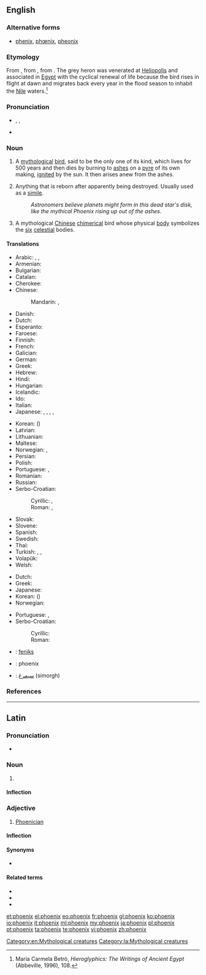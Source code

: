 {{also|Phoenix}}
==English==
{{wikipedia}}

===Alternative forms===
* [[phenix]], [[phœnix]], [[pheonix]]

===Etymology===
From {{etyl|la|en}} {{term|phoenix|phoenīx|lang=la}}, from {{etyl|grc|en}} {{term|sc=polytonic|φοῖνιξ|tr=phoĩnix|lang=grc}}, from {{etyl|egy|en}} {{term|bnw||[[grey heron]]|tr=boinu|lang=egy}}. The grey heron was venerated at [[Heliopolis]] and associated in [[Egypt]] with the cyclical renewal of life because the bird rises in flight at dawn and migrates back every year in the flood season to inhabit the [[Nile]] waters.<ref>Maria Carmela Betrò, ''Hieroglyphics: The Writings of Ancient Egypt'' (Abbeville, 1996), 108.</ref>

===Pronunciation===
* {{enPR|fē'nĭks}}, {{IPA|/ˈfiːnɪks/}}, {{X-SAMPA|/"fi:nIks/}}
* {{rhymes|iːnɪks}}

===Noun===
{{en-noun|phoenix|pl2=phoenixes}}

# {{context|mythology|lang=en}} A [[mythological]] [[bird]], said to be the only one of its kind, which lives for 500 years and then dies by burning to [[ash]]es on a [[pyre]] of its own making, [[ignite]]d by the sun.  It then arises anew from the ashes.
# {{context|figuratively|lang=en}} Anything that is reborn after apparently being destroyed. Usually used as a [[simile]].
#: ''Astronomers believe planets might form in this dead star's disk, like the mythical Phoenix rising up out of the ashes.''
# {{context|mythology|lang=en}} A mythological [[Chinese]] [[chimerical]] bird whose physical [[body]] symbolizes the [[six]] [[celestial]] bodies.

====Translations====
{{trans-top|mythological bird}}
* Arabic: {{t-|ar|عنقاء|tr=3anqaa'|sc=Arab}}, {{t-|ar|فينيكس|tr=finiks|sc=Arab}}, {{t|ar|فقنس|m|tr=fuqnus |sc=Arab}}
* Armenian: {{t-|hy|փյունիկ|tr=p’yunik}}
* Bulgarian: {{t-|bg|феникс|m|tr=feniks}}
* Catalan: {{t-|ca|fènix|m}}
* Cherokee: {{t-|chr|ᏧᎴᎯᏌᏅᎯ|sc=Cher}}
* Chinese:
*: Mandarin: {{t|cmn|鳳凰|sc=Hani}}, {{t|cmn|凤凰|tr=fènghuáng|sc=Hani}}
* Danish: {{t-|da|føniks|c}}
* Dutch: {{t-|nl|feniks|m}}
* Esperanto: {{t-|eo|fenikso}}
* Faroese: {{t-|fo|føniks|m}}
* Finnish: {{t-|fi|feeniks}}
* French: {{t+|fr|phénix|m}}
* Galician: {{t+|gl|fénix|f}}
* German: {{t+|de|Phönix}}
* Greek: {{t+|el|φοίνικας|m|tr=foínikas}}
* Hebrew: {{t-|he|עוף החול}}
* Hindi: {{t-|hi|अमरपक्षी|tr=amarapakṣī}}
* Hungarian: {{t+|hu|főnix}}
* Icelandic: {{t-|is|fönix|m}}
* Ido: {{t+|io|fenixo}}
* Italian: {{t+|it|fenice|f}}
* Japanese: {{t-|ja|鳳凰|tr=ほうおう, hōō|sc=Jpan}}, {{t+|ja|朱雀|tr=すざく, suzaku|sc=Jpan}}, {{t-|ja|不死鳥|tr=ふしちょう, fushichō|sc=Jpan}}, {{t-|ja|火の鳥|tr=ひのとり, hinotori|sc=Jpan}}, {{t-|ja|フェニックス|tr=fenikkusu|sc=Jpan}}
{{trans-mid}}
* Korean: {{t-|ko|불사조|tr=bulsajo|sc=Kore}} ({{t+|ko|不死鳥|sc=Kore}})
* Latvian: {{t-|lv|fēnikss}}
* Lithuanian: {{t-|lt|feniksas|m}}
* Maltese: {{t-|mt|Feniċju}}
* Norwegian: {{t+|no|føniks|m}}, {{t-|no|ildfugl|m}}
* Persian: {{t-|fa|ققنس|tr=qaqnos}}
* Polish: {{t+|pl|feniks|m}}
* Portuguese: {{t-|pt|fênix|f}} {{qualifier|Brazil}}, {{t+|pt|fénix|f}} {{qualifier|Portugal}}
* Romanian: {{t-|ro|fenix|m}}
* Russian: {{t+|ru|феникс|m|tr=féniks}}
* Serbo-Croatian:
*: Cyrillic: {{t-|sh|феникс|m}}, {{t-|sh|жар-птица|f}}
*: Roman: {{t-|sh|feniks|m}}, {{t-|sh|žar-ptica|f}}
* Slovak: {{t-|sk|fénix|m}}
* Slovene: {{t+|sl|feniks|m}}
* Spanish: {{t+|es|fénix|m}}
* Swedish: {{t+|sv|fenix|c}}
* Thai: {{t-|th|นกฟีนิกซ์}}
* Turkish: {{t+|tr|Anka}}, {{t+|tr|Zümrüdüanka}}, {{t+|tr|Simurg}}
* Volapük: {{t+|vo|fönig}}
* Welsh: {{t-|cy|ffenics|m}}
{{trans-bottom}}

{{trans-top|anything reborn after apparently being destroyed}}
* Dutch: {{t-|nl|feniks|m}}
* Greek: {{t+|el|φοίνικας|m|tr=foínikas|sc=Grek}}
* Japanese: {{t-|ja|不死鳥|tr=ふしちょう, fushichō|sc=Jpan}}
* Korean: {{t-|ko|불사조|tr=bulsajo|sc=Kore}} ({{t+|ko|不死鳥|sc=Kore}})
* Norwegian: {{t+|no|føniks|m}}
{{trans-mid}}
* Portuguese: {{t-|pt|fênix|f}} {{qualifier|Brazil}}, {{t+|pt|fénix|f}} {{qualifier|Portugal}}
* Serbo-Croatian:
*: Cyrillic: {{t-|sh|феникс|m}}
*: Roman: {{t-|sh|feniks|m}}
{{trans-bottom}}

{{checktrans-top}}
* {{ttbc|af}}: [[feniks]]
{{trans-mid}}
* {{ttbc|id}}: phoenix
* {{ttbc|fa}}: [[سیمرغ]] (simorgh)
{{trans-bottom}}

===References===
<references/>

[[Category:en:Mythological creatures]]

----

==Latin==

===Pronunciation===
* {{a|Classical}} {{IPA|/ˈpʰoe̯.niːks/|lang=la}}

===Noun===
{{la-noun|phoenīx|phoenicis|phoenīcis|f|third}}

# {{l|en|phoenix}}

====Inflection====
{{la-decl-3rd-PAR|phoenix|phoenīx|phoenic|phoenīc}}

===Adjective===
{{la-adj-3rd-1E|phoenīx|phoenicis|phoenīcis}}

# [[Phoenician]]

====Inflection====
{{la-decl-3rd-1E-PAR|phoenix|phoenīx|phoenic|phoenīc}}

====Synonyms====
* {{sense|Phoenician}} {{l|la|phoenicius|phoenīcius}}

====Related terms====
* {{l|la|Phoenicia|Phoenīcia}}
* {{l|la|phoenicius|phoenīcius}}
* {{l|la|phoenix|phoenīx}}

[[Category:la:Mythological creatures]]

[[et:phoenix]]
[[el:phoenix]]
[[eo:phoenix]]
[[fr:phoenix]]
[[gl:phoenix]]
[[ko:phoenix]]
[[io:phoenix]]
[[it:phoenix]]
[[ml:phoenix]]
[[my:phoenix]]
[[ja:phoenix]]
[[pl:phoenix]]
[[pt:phoenix]]
[[ta:phoenix]]
[[te:phoenix]]
[[vi:phoenix]]
[[zh:phoenix]]